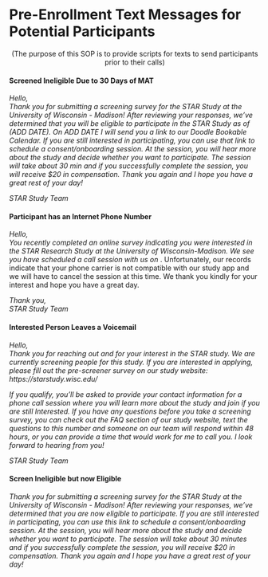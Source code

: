 # Pre-Enrollment Text Messages for Potential Participants

<center>(The purpose of this SOP is to provide scripts for texts to send participants prior to their calls)</center>

#### Screened Ineligible Due to 30 Days of MAT

*Hello,*\
*Thank you for submitting a screening survey for the STAR Study at the University of Wisconsin - Madison! After reviewing your responses, we've determined that you will be eligible to participate in the STAR Study as of (ADD DATE). On ADD DATE I will send you a link to our Doodle Bookable Calendar. If you are still interested in participating, you can use that link to schedule a consent/onboarding session. At the session, you will hear more about the study and decide whether you want to participate. The session will take about 30 min and if you successfully complete the session, you will receive \$20 in compensation. Thank you again and I hope you have a great rest of your day!*

*STAR Study Team*

#### Participant has an Internet Phone Number

*Hello,*\
*You recently completed an online survey indicating you were interested in the STAR Research Study at the University of Wisconsin-Madison. We see you have scheduled a call session with us on* <insert date and time>. Unfortunately, our records indicate that your phone carrier is not compatible with our study app and we will have to cancel the session at this time. We thank you kindly for your interest and hope you have a great day.

*Thank you,*\
*STAR Study Team*

#### Interested Person Leaves a Voicemail

*Hello,*\
*Thank you for reaching out and for your interest in the STAR study. We are currently screening people for this study. If you are interested in applying, please fill out the pre-screener survey on our study website: https://starstudy.wisc.edu/*

*If you qualify, you'll be asked to provide your contact information for a phone call session where you will learn more about the study and join if you are still Interested. If you have any questions before you take a screening survey, you can check out the FAQ section of our study website, text the questions to this number and someone on our team will respond within 48 hours, or you can provide a time that would work for me to call you. I look forward to hearing from you!*

*STAR Study Team*

#### Screen Ineligible but now Eligible

*Thank you for submitting a screening survey for the STAR Study at the University of Wisconsin - Madison! After reviewing your responses, we've determined that you are now eligible to participate. If you are still interested in participating, you can use this link to schedule a consent/onboarding session. At the session, you will hear more about the study and decide whether you want to participate. The session will take about 30 minutes and if you successfully complete the session, you will receive \$20 in compensation. Thank you again and I hope you have a great rest of your day!*


